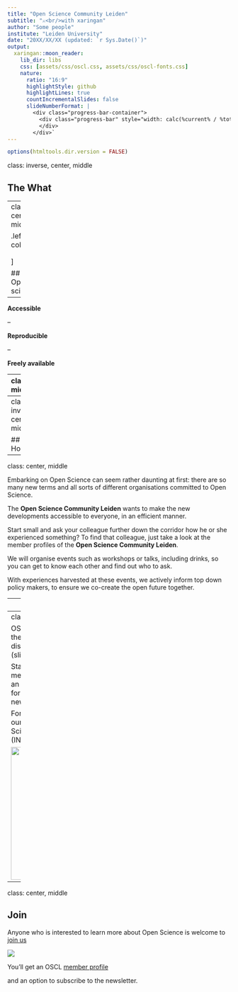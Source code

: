 ```yaml
---
title: "Open Science Community Leiden"
subtitle: "⚔<br/>with xaringan"
author: "Some people"
institute: "Leiden University"
date: "20XX/XX/XX (updated: `r Sys.Date()`)"
output:
  xaringan::moon_reader:
    lib_dir: libs
    css: [assets/css/oscl.css, assets/css/oscl-fonts.css]
    nature:
      ratio: "16:9"
      highlightStyle: github
      highlightLines: true
      countIncrementalSlides: false
      slideNumberFormat: |
        <div class="progress-bar-container">
          <div class="progress-bar" style="width: calc(%current% / %total% * 100%);">
          </div>
        </div>`
---
```


```r
options(htmltools.dir.version = FALSE)
```

class: inverse, center, middle

## The What

---
class: center, middle

.left-column[
<h3>The What</h3>


<h3><alpha>The How</alpha></h3>

<h3>The When</h3>
</alpha>

]

## Open science

--

**Accessible**

--

**Reproducible**

--

**Freely available**

---
class: middle

.left-column[
### The What

.faded[
### The How

### The When
]

]

<img src="assets/img/transparency_cropped.png" width=650/>

An important goal is to practice science in a transparent way. 

Open science topics include: 

- transparent methods
- pre-registration
- sharing data/code and research tools
- reproducibility
- replication research
- citizen science
- open peer-review
- publishing <oa>open access</oa> `r emo::ji("unlock")`
- diversity and inclusion
- research integrity
- uploading preprints and (meta) research about scientific methods

---
class: inverse, center, middle

## The How

---
class: center, middle

Embarking on Open Science can seem rather daunting at first: there are so many new terms and all sorts of different organisations committed to Open Science. 

The <b>Open Science Community Leiden</b> wants to make the new developments accessible to everyone, in an efficient manner. 

Start small and ask your colleague further down the corridor how he or she experienced something? To find that colleague, just take a look at the member profiles of the <b>Open Science Community Leiden</b>. 

We will organise events such as workshops or talks, including drinks, so you can get to know each other and find out who to ask. 

With experiences harvested at these events, we actively inform top down policy makers, to ensure we co-create the open future together. 

---
class: inverse, center, middle

## The When

---
class: center, middle

OSCL events can be accessed through the [OSCL Teams](https://teams.microsoft.com/l/team/19%3a38da1fd582434234b4c014110ccea094%40thread.tacv2/conversations?groupId=97f7ff8d-dce2-4ef8-8f84-f61021f6fc7d&tenantId=ca2a7f76-dbd7-4ec0-9108-6b3d524fb7c8), where currently most discussions are held and materials (slides) are shared.

Stay informed without becoming a member?  
Follow [@OSCLeiden](https://twitter.com/OSCLeiden) or send an email to [OSCL@leidenuniv.nl](mailto:OSCL@leidenuniv.nl) asking, for instance, to be put on the list for the newsletter.

For the vision and mission statement of our International Network of Open Science & Scholarship Communities (INOSC), see [here](https://www.universiteitleiden.nl/open-science-community-leiden/vision-and-mission-inosc).

<img src="assets/img/inosc.png" width=300/>

---
class: center, middle

## Join

Anyone who is interested to learn more about Open Science is welcome to [join us](https://www.universiteitleiden.nl/open-science-community-leiden/join-us) 

![](https://media.giphy.com/media/RMTQiRYAuvvJb1k6al/giphy.gif)

You'll get an OSCL [member profile](https://www.universiteitleiden.nl/open-science-community-leiden/members/fsw) 

and an option to subscribe to the newsletter. 
